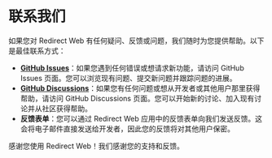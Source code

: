 # 联系我们

如果您对 Redirect Web 有任何疑问、反馈或问题，我们随时为您提供帮助。以下是最佳联系方式：

- **[GitHub Issues](https://github.com/mshibanami/RedirectWeb/issues)**：如果您遇到任何错误或想请求新功能，请访问 GitHub Issues 页面。您可以浏览现有问题、提交新问题并跟踪问题的进展。
- **[GitHub Discussions](https://github.com/mshibanami/RedirectWeb/discussions)**：如果您有任何问题或想从开发者或其他用户那里获得帮助，请访问 GitHub Discussions 页面。您可以开始新的讨论、加入现有讨论并从社区获得帮助。
- **反馈表单**：您可以通过 Redirect Web 应用中的反馈表单向我们发送反馈。这会将电子邮件直接发送给开发者，因此您的反馈将对其他用户保密。

感谢您使用 Redirect Web！我们感谢您的支持和反馈。